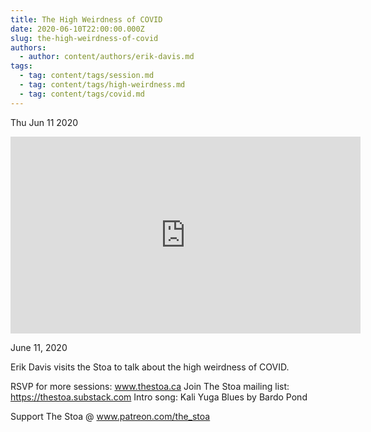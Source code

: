 ```yaml
---
title: The High Weirdness of COVID
date: 2020-06-10T22:00:00.000Z
slug: the-high-weirdness-of-covid
authors:
  - author: content/authors/erik-davis.md
tags:
  - tag: content/tags/session.md
  - tag: content/tags/high-weirdness.md
  - tag: content/tags/covid.md
---
```






Thu Jun 11 2020

<iframe width="560" height="315" src="https://www.youtube.com/embed/HxKMHdAWbyY" title="The High Weirdness of COVID w/ Erik Davis" frameborder="0" allow="accelerometer; autoplay; clipboard-write; encrypted-media; gyroscope; picture-in-picture" allowfullscreen ></iframe>

June 11, 2020

Erik Davis visits the Stoa to talk about the high weirdness of COVID.

RSVP for more sessions: www.thestoa.ca
Join The Stoa mailing list: https://thestoa.substack.com
Intro song: Kali Yuga Blues by Bardo Pond

Support The Stoa @ www.patreon.com/the_stoa


